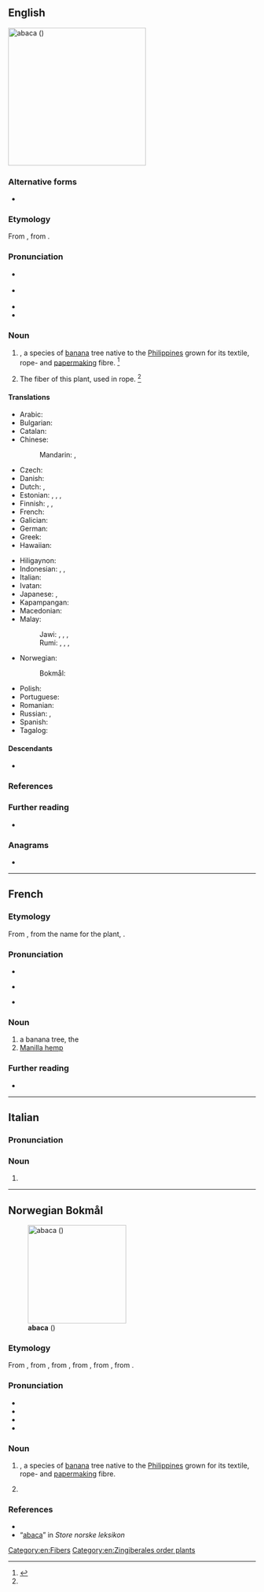 {{also|abacá|abacà|abacă}}
==English==
[[File:AmCyc Manila Hemp.jpg|280px|thumb|'''abaca''' ({{taxlink|Musa textilis|species}})]]
{{wikipedia|Musa textilis}}
{{wikispecies|Musa textilis}}

===Alternative forms===
* {{alter|en|abacá|abáca|abaka|abaká}}

===Etymology===
From {{bor|en|es|abacá}}, from {{der|en|tl|abaka|abaká}}.

===Pronunciation===
* {{a|RP}} {{IPA|en|/ˌæb.əˈkɑ/}}
* {{a|GenAm}} {{IPA|en|/ˌæb.əˈkɑ/}}
* {{audio|en|LL-Q1860 (eng)-Vininn126-abaca.wav|Audio (US)}}
* {{audio|en|en-ca-abaca.ogg|Audio (CA)}}

===Noun===
{{en-noun|~}}

# {{taxlink|Musa textilis|species|ver=161026}}, a species of [[banana]] tree native to the [[Philippines]] grown for its textile, rope- and [[papermaking]] fibre. {{defdate|First attested in the mid 18<sup>th</sup> century.}}<ref name=SOED>{{R:SOED5|page=2}}</ref>
#: {{syn|en|Manila Hemp|Manilla hemp|textile banana}}
# {{lb|en|uncountable}} The fiber of this plant, used in rope. {{defdate|First attested in the mid 18<sup>th</sup> century.}}<ref name=SOED/>
#: {{syn|en|Manila hemp|Manilla hemp}}

====Translations====
{{trans-top|plant}}
* Arabic: {{t|ar|قِنَّب مَانِيلَا|m|tr=qinnab manilā}}
* Bulgarian: {{t|bg|абака|f}}
* Catalan: {{t+|ca|abacà|m}}
* Chinese:
*: Mandarin: {{t+|cmn|蕉麻|tr=jiāomá}}, {{t+|cmn|马尼拉麻|tr=mǎnílā má}}
* Czech: {{t+|cs|manilské konopí|n}}
* Danish: {{t+|da|abaca|c}}
* Dutch: {{t+|nl|manillahennep|m}}, {{t+|nl|abaca|m}}
* Estonian: {{t+|et|kanepbanaan}}, {{t|et|manillakanep}}, {{t|et|kiubanaan}}, {{t|et|kiudbanaan}}
* Finnish: {{t+|fi|manila}}, {{t+|fi|abaca}}, {{t+|fi|manilahamppu}}
* French: {{t+|fr|abaca|m}}
* Galician: {{t+|gl|abacá}}
* German: {{t+|de|Abaka|m}}
* Greek: {{t+|el|αβάκα|f}}
* Hawaiian: {{t|haw|ʻapaka}}
{{trans-mid}}
* Hiligaynon: {{t|hil|abaka|alt=abaká}}
* Indonesian: {{t|id|pisang serat}}, {{t+|id|pisang manila}}, {{t+|id|abaka}}
* Italian: {{t+|it|abaca|f}}
* Ivatan: {{t|ivv|avaka}}
* Japanese: {{t|ja|マニラ麻|tr=[[マニラアサ]], maniraasa}}, {{t|ja|マニラ糸芭蕉|tr=[[マニライトバショウ]], maniraitobashō}}
* Kapampangan: {{t|pam|abaka}}
* Macedonian: {{t|mk|а́бака|f}}
* Malay:
*: Jawi: {{t|ms|ڤيسڠ بنڠ}}, {{t|ms|ڤيسڠ مانيلا}}, {{t|ms|ڤيسڠ تالي}}, {{t|ms|اباک}}
*: Rumi: {{t|ms|pisang benang}}, {{t|ms|pisang manila}}, {{t|ms|pisang tali}}, {{t+|ms|abaka}}
* Norwegian:
*: Bokmål: {{t|nb|abaca|m}}
* Polish: {{t|pl|banan manilski|m-an}}
* Portuguese: {{t+|pt|abacá|m}}
* Romanian: {{t+|ro|abaca|f}}
* Russian: {{t|ru|тексти́льный бана́н|m}}, {{t+|ru|абака́|f}}
* Spanish: {{t+|es|abacá|m}}
* Tagalog: {{t+|tl|abaka}}
{{trans-bottom}}

{{trans-see|fiber/fibre|Manila hemp}}

====Descendants====
* {{desc|nb|abaca}}

===References===
<references/>

===Further reading===
* {{projectlink|1911|Abaca}}

===Anagrams===
* {{anagrams|en|a=aaabc|Caaba}}

[[Category:en:Fibers]]
[[Category:en:Zingiberales order plants]]

----

==French==

===Etymology===
From {{der|fr|es|abacá}}, from the {{der|fr|tl|-}} name for the plant, {{m|tl|abaka|abaká}}.

===Pronunciation===
* {{fr-IPA}}
* {{a|Quebec}} {{fr-IPA|abâcâ}}
* {{audio|fr|Fr-abaca.ogg|Audio}}

===Noun===
{{fr-noun|m}}

# a banana tree, the {{l|en|abaca}}
# [[Manilla hemp]]
#: {{syn|fr|chanvre de Manille|tagal}}

===Further reading===
* {{R:TLFi}}

----

==Italian==

===Pronunciation===
{{it-pr|àbaca}}

===Noun===
{{it-noun|m|#}}

# {{alt form|it|abacà}}

{{C|it|Zingiberales order plants}}

----

==Norwegian Bokmål==
{{wp|lang=nb|Abacá}}
[[File:AmCyc Manila Hemp.jpg|200px|thumb|'''abaca''' ({{taxlink|Musa textilis|species}})]]

===Etymology===
From {{der|nb|en|abaca}}, from {{der|nb|es|abacá||abaca, Manilla hemp}}, from {{der|nb|tl|abaká||abaca, Manilla hemp}}, from {{der|nb|ar|أَبَق||abaca}}, from {{der|nb|syc|ܐܳܦܰܩܬܳܐ|tr=ʾāpaqtā}}, {{m|syc|ܐܰܦܩܰܥܬܳܐ|tr=ʾap̄qaʿtā||de-seeded cotton}} from {{m|syc|ܦܩܰܥ|tr=pqaʿ||to split, to reave, to crack}}.

===Pronunciation===
* {{IPA|nb|/aˈbɑːka/}}
* {{audio|nb|NB - Pronunciation of Norwegian Bokmål «abaca».ogg|Audio}}
* {{rhymes|nb|ɑːka}}
* {{hyph|nb|a|ba|ca}}

===Noun===
{{nb-noun-m1}} 

# {{lb|nb|botany}} {{taxlink|Musa textilis|species|ver=161026}}, a species of [[banana]] tree native to the [[Philippines]] grown for its textile, rope- and [[papermaking]] fibre.
# {{l|nb|abaca}} {{q|the fiber of the {{l|en|abaca}} plant, used in rope}}
#: {{syn|nb|manilahamp}}

===References===
* {{R:NAOB}}
* “[http://www.snl.no/manilahamp abaca]” in ''Store norske leksikon''

{{C|nb|Fibers|Plants|Zingiberales order plants}}
